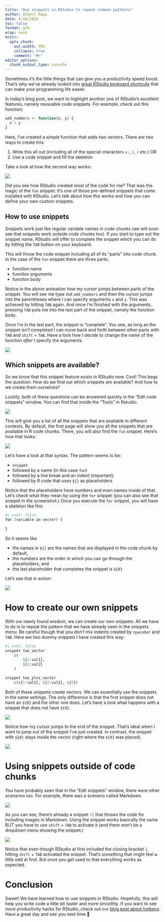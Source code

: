 ```yaml
---
title: "Use snippets in RStudio to repeat common patterns"
author: Albert Rapp
date: 4/24/2024
toc: false
format: gfm
wrap: none
knitr:
  opts_chunk:
    out.width: 70%
    collapse: true
    comment: "#>"
editor_options: 
  chunk_output_type: console
---
```


<!-- Not sure how to connect this to consulting work -->

Sometimes it's the little things that can give you a productivity speed boost.
That's why we've already looked into [great RStudio keyboard shortcuts](https://rfortherestofus.com/2023/11/rstudio-hotkeys) that can make your programming life easier.

In today's blog post, we want to highlight another one of RStudio's excellent features, namely reusuable code snippets.
For example, check out this function:

```r
add_numbers <- function(x, y) {
  x + y
}
```

Here, I've created a simple function that adds two vectors.
There are two ways to create this:

1. Write this all out (including all of the special characters `<-`, `(`, `)` etc.) OR
2. Use a code snippet and fill the skeleton

Take a look at how the second way works:

![](fun_snippet.gif)


Did you see how RStudio created most of the code for me?
That was the magic of the `fun` snippet.
It's one of those pre-defined snippets that come installed with RStudio.
Let's talk about how this works and how you can define your own custom snippets.

## How to use snippets

Snippets work just like regular variable names in code chunks (we will soon see that snippets work outside code chunks too).
If you start to type out the snippet name, RStudio will offer to complete the snippet which you can do by hitting the `TAB` button on your keyboard.

This will throw the code snippet including all of its "parts" into code chunk.
In the case of the `fun` snippet there are three parts:

- function name
- function arguments
- function body

Notice in the above animation how my cursor jumps between parts of the snippet.
You will see me type out `add_numbers` and then the cursor jumps into the parentheses where I can specify arguments `x` and `y`.
This was achieved by hitting `TAB` again.
And once I'm finished with the arguments, pressing `TAB` puts me into the last part of the snippet, namely the function body.

Once I'm in the last part, the snippet is "complete".
You see, as long as the snippet isn't completed I can move back and forth between other parts with `TAB` and `shift` + `TAB`.
Have a look how I decide to change the name of the function *after* I specify the arguments.

![](fun_snippet_with_name_change.gif)


## Which snippets are available?

So we know that this snippet feature exists in RStudio now.
Cool!
This begs the question:
How do we find out which snippets are available?
And how to we create them ourselves?

Luckily, both of these questions can be answered quickly in the "Edit code snippets" window.
You can find that inside the "Tools" in Rstudio:

![](snippet_menu.png)

This will give you a list of all the snippets that are available in different contexts.
By default, the first page will show you all the snippets that are available in R code chunks.
There, you will also find the `fun` snippet.
Here's how that looks:

![](fun_snippet_menu.png)


Let's have a look at that syntax.
The pattern seems to be:

- `snippet`
- followed by a name (in this case `fun`)
- followed by a line break and an indent (important)
- followed by R code that uses `${}` as placeholders

Notice that the placeholders have numbers and even names inside of that.
Let's check what they mean by using the `for` snippet (you can also see that snippet in the screenshot.)
Once you execute the `for` snippet, you will have a skeleton like this:

```r
#| eval: false
for (variable in vector) {
  
}
```

So it seems like

- the names in `${}` are the names that are displayed in the code chunk by default,
- the numbers are the order in which you can go through the placeholders, and
- the last placeholder that completes the snippet is `${0}`

Let's see that in action:

![](for_snippet.gif)

# How to create our own snippets

With our newly found wisdom, we can create our own snippets.
All we have to do is to repeat the pattern that we have already seen in the snippets menu.
Be careful though that you don't mix indents created by `spacebar` and `TAB`.
Here are two dummy snippets I have created this way:

```r
#| eval: false
snippet two_vector
	c(
		${1:val1}, 
		${2:val2}
	)

snippet two_plus_vector
	c(${1:val1}, ${2:val2}, ${0})
```

Both of these snippets create vectors.
We can essentially use the snippets in the same settings.
The only difference is that the first snippet does not have an `${0}` and the other one does.
Let's have a look what happens with a snippet that does not have `${0}`.

![](two_vector_snippet.gif)

Notice how my cursor jumps to the end of the snippet.
That's ideal when I want to jump out of the snippet I've just created.
In contrast, the snippet with `${0}` stays inside the vector (right where the `${0}` was placed).

![](two_vector_plus_snippet.gif)

# Using snippets outside of code chunks

You have probably seen that in the "Edit snippets" window, there were other scenarios too.
For example, there was a scenario called Markdown.

![](Markdown_snippets.png)

As you can see, there's already a snippet `![` that throws the code for including images in Markdown.
Using the snippet works basically the same BUT you have to use `shift` + `TAB` to activate it (and there won't be a dropdown menu showing the snippet.)

![](include_image_snippet.gif)

Notice that even though RStudio at first included the closing bracket `]`, hitting `shift` + `TAB` activated the snippet.
That's something that might feel a little odd at first.
But once you get used to that everything works as expected.

# Conclusion

Sweet!
We have learned how to use snippets in RStudio.
Hopefully, this will help you write code a little bit faster and more smoothly.
If you want to see more productivity hacks for RStudio, check out our [blog post about hotkeys](https://rfortherestofus.com/2023/11/rstudio-hotkeys).
Have a great day and see you next time 👋






